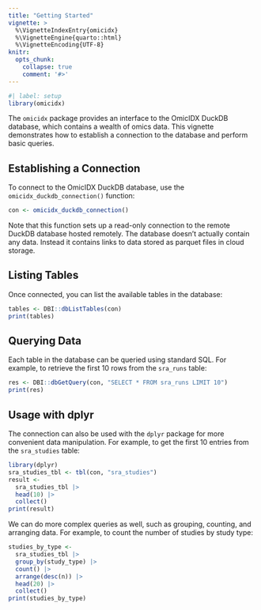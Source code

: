 ```yaml
---
title: "Getting Started"
vignette: >
  %\VignetteIndexEntry{omicidx}
  %\VignetteEngine{quarto::html}
  %\VignetteEncoding{UTF-8}
knitr:
  opts_chunk:
    collapse: true
    comment: '#>'
---
```


```r
#| label: setup
library(omicidx)
```

The `omicidx` package provides an interface to the OmicIDX DuckDB database, which contains a wealth of omics data. This vignette demonstrates how to establish a connection to the database and perform basic queries.

## Establishing a Connection

To connect to the OmicIDX DuckDB database, use the `omicidx_duckdb_connection()` function:

```r
con <- omicidx_duckdb_connection()
```


Note that this function sets up a read-only connection to the remote DuckDB database hosted remotely. The
database doesn't actually contain any data. Instead it contains links to data stored as 
parquet files in cloud storage. 

## Listing Tables

Once connected, you can list the available tables in the database:

```r
tables <- DBI::dbListTables(con)
print(tables)
```

## Querying Data

Each table in the database can be queried using standard SQL. For example, to retrieve the first 10 rows from the `sra_runs` table:

```r
res <- DBI::dbGetQuery(con, "SELECT * FROM sra_runs LIMIT 10")
print(res)
```

## Usage with dplyr

The connection can also be used with the `dplyr` package for more convenient data manipulation. For example, to get the first 10 entries from the `sra_studies` table:

```r
library(dplyr)
sra_studies_tbl <- tbl(con, "sra_studies")
result <- 
  sra_studies_tbl |>
  head(10) |>
  collect()
print(result)
```

We can do more complex queries as well, such as grouping, counting, and arranging data. For example, to count the number of studies by study type:

```r
studies_by_type <-
  sra_studies_tbl |>
  group_by(study_type) |>
  count() |>
  arrange(desc(n)) |>
  head(20) |>
  collect()
print(studies_by_type)
```
